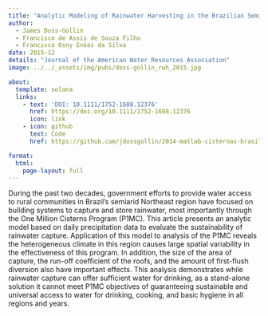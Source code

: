 ```yaml
---
title: "Analytic Modeling of Rainwater Harvesting in the Brazilian Semiarid Northeast"
author:
  - James Doss-Gollin
  - Francisco de Assis de Souza Filho
  - Francisco Osny Enéas da Silva
date: 2015-12
details: "Journal of the American Water Resources Association"
image: ../../_assets/img/pubs/doss-gollin_rwh_2015.jpg

about:
  template: solana
  links:
    - text: 'DOI: 10.1111/1752-1688.12376'
      href: https://doi.org/10.1111/1752-1688.12376
      icon: link
    - icon: github
      text: Code
      href: https://github.com/jdossgollin/2014-matlab-cisternas-brasil

format:
  html:
    page-layout: full
---
```


During the past two decades, government efforts to provide water access to rural communities in Brazil’s semiarid Northeast region have focused on building systems to capture and store rainwater, most importantly through the One Million Cisterns Program (P1MC). This article presents an analytic model based on daily precipitation data to evaluate the sustainability of rainwater capture. Application of this model to analysis of the P1MC reveals the heterogeneous climate in this region causes large spatial variability in the effectiveness of this program. In addition, the size of the area of capture, the run-off coefficient of the roofs, and the amount of first-flush diversion also have important effects. This analysis demonstrates while rainwater capture can offer sufficient water for drinking, as a stand-alone solution it cannot meet P1MC objectives of guaranteeing sustainable and universal access to water for drinking, cooking, and basic hygiene in all regions and years.